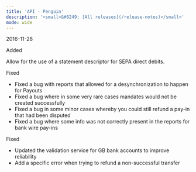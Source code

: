 ```yaml
---
title: 'API - Penguin'  
description: '<small>&#8249; [All releases](/release-notes)</small>'
mode: wide
---
```

<span class="date">2016-11-28</span>  
  
  
<div class="pill pill-green">Added</div>  
  

Allow for the use of a statement descriptor for SEPA direct debits.  
<div class="pill pill-orange">Fixed</div>  
  
- Fixed a bug with reports that allowed for a desynchronization to happen for Payouts  
- Fixed a bug where in some very rare cases mandates would not be created successfully  
- Fixed a bug in some minor cases whereby you could still refund a pay-in that had been disputed  
- Fixed a bug where some info was not correctly present in the reports for bank wire pay-ins  
<div class="pill pill-orange">Fixed</div>  
  
- Updated the validation service for GB bank accounts to improve reliability  
- Add a specific error when trying to refund a non-successful transfer